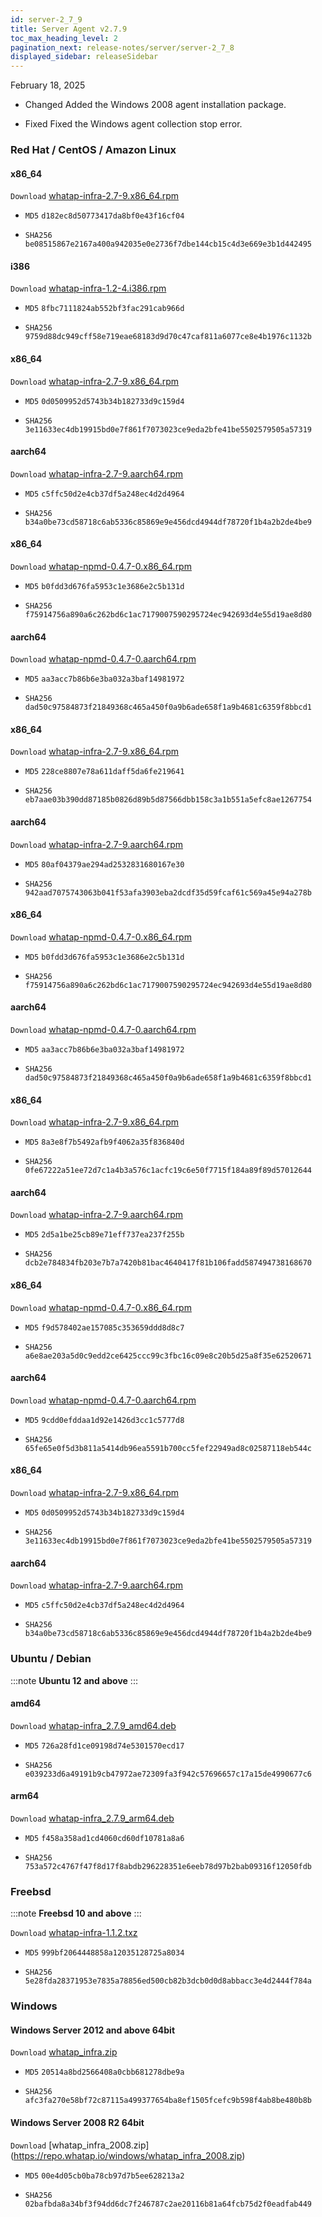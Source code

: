 ```yaml
---
id: server-2_7_9
title: Server Agent v2.7.9
toc_max_heading_level: 2
pagination_next: release-notes/server/server-2_7_8
displayed_sidebar: releaseSidebar
---
```


February 18, 2025

- <Status priority='1'>Changed</Status> Added the Windows 2008 agent installation package.

- <Status priority='0'>Fixed</Status> Fixed the Windows agent collection stop error.

### Red Hat / CentOS / Amazon Linux

<Tabs>
<TabItem value="6Server6" label="6Server6 / 6" default>

#### x86_64

<code class='my'>Download</code> [whatap-infra-2.7-9.x86_64.rpm](https://repo.whatap.io/centos/6/x86_64/whatap-infra-2.7-9.x86_64.rpm)

- <code class='Beta'>MD5</code> `d182ec8d50773417da8bf0e43f16cf04`

- <code class='Beta'>SHA256</code> `be08515867e2167a400a942035e0e2736f7dbe144cb15c4d3e669e3b1d442495`

#### i386

<code class='my'>Download</code> [whatap-infra-1.2-4.i386.rpm](https://repo.whatap.io/centos/6/i386/whatap-infra-1.2-4.i386.rpm)

- <code class='Beta'>MD5</code> `8fbc7111824ab552bf3fac291cab966d`

- <code class='Beta'>SHA256</code> `9759d88dc949cff58e719eae68183d9d70c47caf811a6077ce8e4b1976c1132b`
</TabItem>
<TabItem value="7Server7" label="7Server7 / 7" default>

#### x86_64

<code class='my'>Download</code> [whatap-infra-2.7-9.x86_64.rpm](https://repo.whatap.io/centos/7/x86_64/whatap-infra-2.7-9.x86_64.rpm)

- <code class='Beta'>MD5</code> `0d0509952d5743b34b182733d9c159d4`

- <code class='Beta'>SHA256</code> `3e11633ec4db19915bd0e7f861f7073023ce9eda2bfe41be5502579505a57319`

#### aarch64

<code class='my'>Download</code> [whatap-infra-2.7-9.aarch64.rpm](https://repo.whatap.io/centos/7/aarch64/whatap-infra-2.7-9.aarch64.rpm)

- <code class='Beta'>MD5</code> `c5ffc50d2e4cb37df5a248ec4d2d4964`

- <code class='Beta'>SHA256</code> `b34a0be73cd58718c6ab5336c85869e9e456dcd4944df78720f1b4a2b2de4be9`

#### x86_64

<code class='my'>Download</code> [whatap-npmd-0.4.7-0.x86_64.rpm](https://repo.whatap.io/centos/7/x86_64/whatap-npmd-0.4.7-0.x86_64.rpm)

- <code class='Beta'>MD5</code> `b0fdd3d676fa5953c1e3686e2c5b131d`

- <code class='Beta'>SHA256</code> `f75914756a890a6c262bd6c1ac7179007590295724ec942693d4e55d19ae8d80`

#### aarch64

<code class='my'>Download</code> [whatap-npmd-0.4.7-0.aarch64.rpm](https://repo.whatap.io/centos/7/aarch64/whatap-npmd-0.4.7-0.aarch64.rpm)

- <code class='Beta'>MD5</code> `aa3acc7b86b6e3ba032a3baf14981972`

- <code class='Beta'>SHA256</code> `dad50c97584873f21849368c465a450f0a9b6ade658f1a9b4681c6359f8bbcd1`
</TabItem>
<TabItem value="8Server8" label="8Server8 / 8" default>

#### x86_64

<code class='my'>Download</code> [whatap-infra-2.7-9.x86_64.rpm](https://repo.whatap.io/centos/8/x86_64/whatap-infra-2.7-9.x86_64.rpm)

- <code class='Beta'>MD5</code> `228ce8807e78a611daff5da6fe219641`

- <code class='Beta'>SHA256</code> `eb7aae03b390dd87185b0826d89b5d87566dbb158c3a1b551a5efc8ae1267754`

#### aarch64

<code class='my'>Download</code> [whatap-infra-2.7-9.aarch64.rpm](https://repo.whatap.io/centos/8/aarch64/whatap-infra-2.7-9.aarch64.rpm)

- <code class='Beta'>MD5</code> `80af04379ae294ad2532831680167e30`

- <code class='Beta'>SHA256</code> `942aad7075743063b041f53afa3903eba2dcdf35d59fcaf61c569a45e94a278b`

#### x86_64

<code class='my'>Download</code> [whatap-npmd-0.4.7-0.x86_64.rpm](https://repo.whatap.io/centos/8/x86_64/whatap-npmd-0.4.7-0.x86_64.rpm)

- <code class='Beta'>MD5</code> `b0fdd3d676fa5953c1e3686e2c5b131d`

- <code class='Beta'>SHA256</code> `f75914756a890a6c262bd6c1ac7179007590295724ec942693d4e55d19ae8d80`

#### aarch64

<code class='my'>Download</code> [whatap-npmd-0.4.7-0.aarch64.rpm](https://repo.whatap.io/centos/8/aarch64/whatap-npmd-0.4.7-0.aarch64.rpm)

- <code class='Beta'>MD5</code> `aa3acc7b86b6e3ba032a3baf14981972`

- <code class='Beta'>SHA256</code> `dad50c97584873f21849368c465a450f0a9b6ade658f1a9b4681c6359f8bbcd1`
</TabItem>
<TabItem value="9Server9" label="9Server9 / 9" default>

#### x86_64

<code class='my'>Download</code> [whatap-infra-2.7-9.x86_64.rpm](https://repo.whatap.io/centos/9/x86_64/whatap-infra-2.7-9.x86_64.rpm)

- <code class='Beta'>MD5</code> `8a3e8f7b5492afb9f4062a35f836840d`

- <code class='Beta'>SHA256</code> `0fe67222a51ee72d7c1a4b3a576c1acfc19c6e50f7715f184a89f89d57012644`

#### aarch64

<code class='my'>Download</code> [whatap-infra-2.7-9.aarch64.rpm](https://repo.whatap.io/centos/9/aarch64/whatap-infra-2.7-9.aarch64.rpm)

- <code class='Beta'>MD5</code> `2d5a1be25cb89e71eff737ea237f255b`

- <code class='Beta'>SHA256</code> `dcb2e784834fb203e7b7a7420b81bac4640417f81b106fadd587494738168670`

#### x86_64

<code class='my'>Download</code> [whatap-npmd-0.4.7-0.x86_64.rpm](https://repo.whatap.io/centos/9/x86_64/whatap-npmd-0.4.7-0.x86_64.rpm)

- <code class='Beta'>MD5</code> `f9d578402ae157085c353659ddd8d8c7`

- <code class='Beta'>SHA256</code> `a6e8ae203a5d0c9edd2ce6425ccc99c3fbc16c09e8c20b5d25a8f35e62520671`

#### aarch64

<code class='my'>Download</code> [whatap-npmd-0.4.7-0.aarch64.rpm](https://repo.whatap.io/centos/9/aarch64/whatap-npmd-0.4.7-0.aarch64.rpm)

- <code class='Beta'>MD5</code> `9cdd0efddaa1d92e1426d3cc1c5777d8`

- <code class='Beta'>SHA256</code> `65fe65e0f5d3b811a5414db96ea5591b700cc5fef22949ad8c02587118eb544c`

</TabItem>
<TabItem value="amazonlinux2" label="amazonlinux2" default>

#### x86_64

<code class='my'>Download</code> [whatap-infra-2.7-9.x86_64.rpm](https://repo.whatap.io/centos/latest/x86_64/whatap-infra-2.7-9.x86_64.rpm)

- <code class='Beta'>MD5</code> `0d0509952d5743b34b182733d9c159d4`

- <code class='Beta'>SHA256</code> `3e11633ec4db19915bd0e7f861f7073023ce9eda2bfe41be5502579505a57319`

#### aarch64

<code class='my'>Download</code> [whatap-infra-2.7-9.aarch64.rpm](https://repo.whatap.io/centos/latest/aarch64/whatap-infra-2.7-9.aarch64.rpm)

- <code class='Beta'>MD5</code> `c5ffc50d2e4cb37df5a248ec4d2d4964`

- <code class='Beta'>SHA256</code> `b34a0be73cd58718c6ab5336c85869e9e456dcd4944df78720f1b4a2b2de4be9`
</TabItem>

</Tabs>

### Ubuntu / Debian

:::note
**Ubuntu 12 and above**
:::

#### amd64

<code class='my'>Download</code> [whatap-infra_2.7.9_amd64.deb](https://repo.whatap.io/debian/unstable/whatap-infra_2.7.9_amd64.deb)

- <code class='Beta'>MD5</code> `726a28fd1ce09198d74e5301570ecd17`

- <code class='Beta'>SHA256</code> `e039233d6a49191b9cb47972ae72309fa3f942c57696657c17a15de4990677c6`

#### arm64

<code class='my'>Download</code> [whatap-infra_2.7.9_arm64.deb](https://repo.whatap.io/debian/unstable/whatap-infra_2.7.9_arm64.deb)

- <code class='Beta'>MD5</code> `f458a358ad1cd4060cd60df10781a8a6`

- <code class='Beta'>SHA256</code> `753a572c4767f47f8d17f8abdb296228351e6eeb78d97b2bab09316f12050fdb`

### Freebsd

:::note
**Freebsd 10 and above**
:::

<code class='my'>Download</code> [whatap-infra-1.1.2.txz](https://repo.whatap.io/freebsd/10/whatap-infra-1.1.2.txz)

- <code class='Beta'>MD5</code> `999bf2064448858a12035128725a8034`

- <code class='Beta'>SHA256</code> `5e28fda28371953e7835a78856ed500cb82b3dcb0d0d8abbacc3e4d2444f784a`

### Windows

#### Windows Server 2012 and above 64bit

<code class='my'>Download</code> [whatap_infra.zip](https://repo.whatap.io/windows/whatap_infra.zip)

- <code class='Beta'>MD5</code> `20514a8bd2566408a0cbb681278dbe9a`

- <code class='Beta'>SHA256</code> `afc3fa270e58bf72c87115a499377654ba8ef1505fcefc9b598f4ab8be480b8b`

#### Windows Server 2008 R2 64bit

<code class='my'>Download</code> [whatap_infra_2008.zip] (https://repo.whatap.io/windows/whatap_infra_2008.zip)

- <code class='Beta'>MD5</code> `00e4d05cb0ba78cb97d7b5ee628213a2`

- <code class='Beta'>SHA256</code> `02bafbda8a34bf3f94dd6dc7f246787c2ae20116b81a64fcb75d2f0eadfab449`
